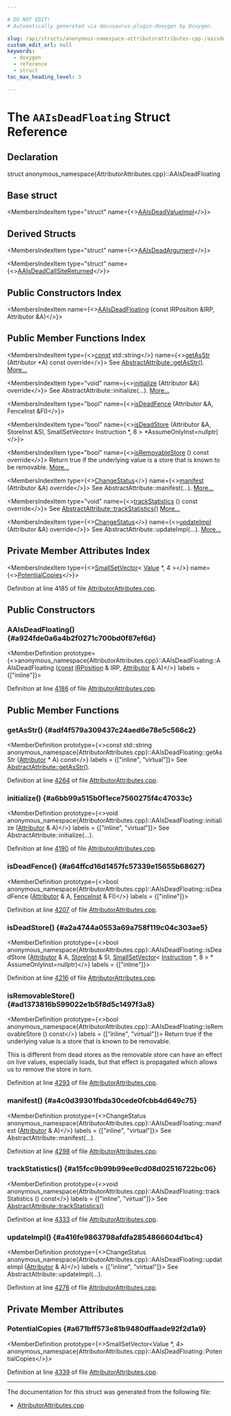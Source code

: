 ```yaml
---

# DO NOT EDIT!
# Automatically generated via docusaurus-plugin-doxygen by Doxygen.

slug: /api/structs/anonymous-namespace-attributorattributes-cpp-/aaisdeadfloating
custom_edit_url: null
keywords:
  - doxygen
  - reference
  - struct
toc_max_heading_level: 3

---
```





# The `AAIsDeadFloating` Struct Reference

<DoxygenPage pluginConfig={pluginConfig}>



## Declaration

<CodeBlock>struct anonymous_namespace{AttributorAttributes.cpp}::AAIsDeadFloating</CodeBlock>

## Base struct

<MembersIndex>

<MembersIndexItem
  type="struct"
  name={<><a href="/docs/api/structs/anonymous-namespace-attributorattributes-cpp-/aaisdeadvalueimpl">AAIsDeadValueImpl</a></>}>
</MembersIndexItem>

</MembersIndex>

## Derived Structs

<MembersIndex>

<MembersIndexItem
  type="struct"
  name={<><a href="/docs/api/structs/anonymous-namespace-attributorattributes-cpp-/aaisdeadargument">AAIsDeadArgument</a></>}>
</MembersIndexItem>

<MembersIndexItem
  type="struct"
  name={<><a href="/docs/api/structs/anonymous-namespace-attributorattributes-cpp-/aaisdeadcallsitereturned">AAIsDeadCallSiteReturned</a></>}>
</MembersIndexItem>

</MembersIndex>

## Public Constructors Index

<MembersIndex>

<MembersIndexItem
  name={<><a href="#a924fde0a6a4b2f0271c700bd0f87ef6d">AAIsDeadFloating</a> (const IRPosition &amp;IRP, Attributor &amp;A)</>}>
</MembersIndexItem>

</MembersIndex>

## Public Member Functions Index

<MembersIndex>

<MembersIndexItem
  type={<><a href="/docs/api/files/lib/lib/target/lib/target/aarch64/aarch64promoteconstant-cpp/#a90f8350fecae261c25be85d38b451bff">const</a> std::string</>}
  name={<><a href="#adf4f579a309437c24aed6e78e5c566c2">getAsStr</a> (Attributor &#42;A) const override</>}>
See <a href="/docs/api/structs/llvm/abstractattribute/#ab46cf8c2872fdda027ddc8691afbf498">AbstractAttribute::getAsStr()</a>. <a href="#adf4f579a309437c24aed6e78e5c566c2">More...</a>
</MembersIndexItem>

<MembersIndexItem
  type="void"
  name={<><a href="#a6bb99a515b0f1ece7560275f4c47033c">initialize</a> (Attributor &amp;A) override</>}>
See AbstractAttribute::initialize(...). <a href="#a6bb99a515b0f1ece7560275f4c47033c">More...</a>
</MembersIndexItem>

<MembersIndexItem
  type="bool"
  name={<><a href="#a64ffcd16d1457fc57339e15655b68627">isDeadFence</a> (Attributor &amp;A, FenceInst &amp;FI)</>}>
</MembersIndexItem>

<MembersIndexItem
  type="bool"
  name={<><a href="#a2a4744a0553a69a758f119c04c303ae5">isDeadStore</a> (Attributor &amp;A, StoreInst &amp;SI, SmallSetVector&lt; Instruction &#42;, 8 &gt; &#42;AssumeOnlyInst=nullptr)</>}>
</MembersIndexItem>

<MembersIndexItem
  type="bool"
  name={<><a href="#ad1373816b599022e1b5f8d5c1497f3a8">isRemovableStore</a> () const override</>}>
Return true if the underlying value is a store that is known to be removable. <a href="#ad1373816b599022e1b5f8d5c1497f3a8">More...</a>
</MembersIndexItem>

<MembersIndexItem
  type={<><a href="/docs/api/namespaces/llvm/#acd850975ae5042cacb64a9d0ea4715f3">ChangeStatus</a></>}
  name={<><a href="#a4c0d39301fbda30cede0fcbb4d649c75">manifest</a> (Attributor &amp;A) override</>}>
See AbstractAttribute::manifest(...). <a href="#a4c0d39301fbda30cede0fcbb4d649c75">More...</a>
</MembersIndexItem>

<MembersIndexItem
  type="void"
  name={<><a href="#a15fcc9b99b99ee9cd08d02516722bc06">trackStatistics</a> () const override</>}>
See <a href="/docs/api/structs/llvm/abstractattribute/#add85e4d78cefc67429904d7492aff9a4">AbstractAttribute::trackStatistics()</a> <a href="#a15fcc9b99b99ee9cd08d02516722bc06">More...</a>
</MembersIndexItem>

<MembersIndexItem
  type={<><a href="/docs/api/namespaces/llvm/#acd850975ae5042cacb64a9d0ea4715f3">ChangeStatus</a></>}
  name={<><a href="#a416fe9863798afdfa2854866604d1bc4">updateImpl</a> (Attributor &amp;A) override</>}>
See AbstractAttribute::updateImpl(...). <a href="#a416fe9863798afdfa2854866604d1bc4">More...</a>
</MembersIndexItem>

</MembersIndex>

## Private Member Attributes Index

<MembersIndex>

<MembersIndexItem
  type={<><a href="/docs/api/classes/llvm/smallsetvector">SmallSetVector</a>&lt; <a href="/docs/api/classes/llvm/value">Value</a> &#42;, 4 &gt;</>}
  name={<><a href="#a671bff573e81b9480dffaade92f2d1a9">PotentialCopies</a></>}>
</MembersIndexItem>

</MembersIndex>


Definition at line 4185 of file <a href="/docs/api/files/lib/lib/transforms/lib/transforms/ipo/attributorattributes-cpp">AttributorAttributes.cpp</a>.

<SectionDefinition>

## Public Constructors

### AAIsDeadFloating() {#a924fde0a6a4b2f0271c700bd0f87ef6d}

<MemberDefinition
  prototype={<>anonymous&#95;namespace&#123;AttributorAttributes.cpp&#125;::AAIsDeadFloating::AAIsDeadFloating (<a href="/docs/api/files/lib/lib/target/lib/target/aarch64/aarch64promoteconstant-cpp/#a90f8350fecae261c25be85d38b451bff">const</a> <a href="/docs/api/structs/llvm/irposition">IRPosition</a> &amp; IRP, <a href="/docs/api/structs/llvm/attributor">Attributor</a> &amp; A)</>}
  labels = {["inline"]}>

Definition at line <a href="/docs/api/files/lib/lib/transforms/lib/transforms/ipo/attributorattributes-cpp/#l04186">4186</a> of file <a href="/docs/api/files/lib/lib/transforms/lib/transforms/ipo/attributorattributes-cpp">AttributorAttributes.cpp</a>.
</MemberDefinition>

</SectionDefinition>

<SectionDefinition>

## Public Member Functions

### getAsStr() {#adf4f579a309437c24aed6e78e5c566c2}

<MemberDefinition
  prototype={<>const std::string anonymous&#95;namespace&#123;AttributorAttributes.cpp&#125;::AAIsDeadFloating::getAsStr (<a href="/docs/api/structs/llvm/attributor">Attributor</a> &#42; A) const</>}
  labels = {["inline", "virtual"]}>
See <a href="/docs/api/structs/llvm/abstractattribute/#ab46cf8c2872fdda027ddc8691afbf498">AbstractAttribute::getAsStr()</a>.

Definition at line <a href="/docs/api/files/lib/lib/transforms/lib/transforms/ipo/attributorattributes-cpp/#l04264">4264</a> of file <a href="/docs/api/files/lib/lib/transforms/lib/transforms/ipo/attributorattributes-cpp">AttributorAttributes.cpp</a>.
</MemberDefinition>

### initialize() {#a6bb99a515b0f1ece7560275f4c47033c}

<MemberDefinition
  prototype={<>void anonymous&#95;namespace&#123;AttributorAttributes.cpp&#125;::AAIsDeadFloating::initialize (<a href="/docs/api/structs/llvm/attributor">Attributor</a> &amp; A)</>}
  labels = {["inline", "virtual"]}>
See AbstractAttribute::initialize(...).

Definition at line <a href="/docs/api/files/lib/lib/transforms/lib/transforms/ipo/attributorattributes-cpp/#l04190">4190</a> of file <a href="/docs/api/files/lib/lib/transforms/lib/transforms/ipo/attributorattributes-cpp">AttributorAttributes.cpp</a>.
</MemberDefinition>

### isDeadFence() {#a64ffcd16d1457fc57339e15655b68627}

<MemberDefinition
  prototype={<>bool anonymous&#95;namespace&#123;AttributorAttributes.cpp&#125;::AAIsDeadFloating::isDeadFence (<a href="/docs/api/structs/llvm/attributor">Attributor</a> &amp; A, <a href="/docs/api/classes/llvm/fenceinst">FenceInst</a> &amp; FI)</>}
  labels = {["inline"]}>

Definition at line <a href="/docs/api/files/lib/lib/transforms/lib/transforms/ipo/attributorattributes-cpp/#l04207">4207</a> of file <a href="/docs/api/files/lib/lib/transforms/lib/transforms/ipo/attributorattributes-cpp">AttributorAttributes.cpp</a>.
</MemberDefinition>

### isDeadStore() {#a2a4744a0553a69a758f119c04c303ae5}

<MemberDefinition
  prototype={<>bool anonymous&#95;namespace&#123;AttributorAttributes.cpp&#125;::AAIsDeadFloating::isDeadStore (<a href="/docs/api/structs/llvm/attributor">Attributor</a> &amp; A, <a href="/docs/api/classes/llvm/storeinst">StoreInst</a> &amp; SI, <a href="/docs/api/classes/llvm/smallsetvector">SmallSetVector</a>&lt; <a href="/docs/api/classes/llvm/instruction">Instruction</a> &#42;, 8 &gt; &#42; AssumeOnlyInst=nullptr)</>}
  labels = {["inline"]}>

Definition at line <a href="/docs/api/files/lib/lib/transforms/lib/transforms/ipo/attributorattributes-cpp/#l04216">4216</a> of file <a href="/docs/api/files/lib/lib/transforms/lib/transforms/ipo/attributorattributes-cpp">AttributorAttributes.cpp</a>.
</MemberDefinition>

### isRemovableStore() {#ad1373816b599022e1b5f8d5c1497f3a8}

<MemberDefinition
  prototype={<>bool anonymous&#95;namespace&#123;AttributorAttributes.cpp&#125;::AAIsDeadFloating::isRemovableStore () const</>}
  labels = {["inline", "virtual"]}>
Return true if the underlying value is a store that is known to be removable.

This is different from dead stores as the removable store can have an effect on live values, especially loads, but that effect is propagated which allows us to remove the store in turn.

Definition at line <a href="/docs/api/files/lib/lib/transforms/lib/transforms/ipo/attributorattributes-cpp/#l04293">4293</a> of file <a href="/docs/api/files/lib/lib/transforms/lib/transforms/ipo/attributorattributes-cpp">AttributorAttributes.cpp</a>.
</MemberDefinition>

### manifest() {#a4c0d39301fbda30cede0fcbb4d649c75}

<MemberDefinition
  prototype={<>ChangeStatus anonymous&#95;namespace&#123;AttributorAttributes.cpp&#125;::AAIsDeadFloating::manifest (<a href="/docs/api/structs/llvm/attributor">Attributor</a> &amp; A)</>}
  labels = {["inline", "virtual"]}>
See AbstractAttribute::manifest(...).

Definition at line <a href="/docs/api/files/lib/lib/transforms/lib/transforms/ipo/attributorattributes-cpp/#l04298">4298</a> of file <a href="/docs/api/files/lib/lib/transforms/lib/transforms/ipo/attributorattributes-cpp">AttributorAttributes.cpp</a>.
</MemberDefinition>

### trackStatistics() {#a15fcc9b99b99ee9cd08d02516722bc06}

<MemberDefinition
  prototype={<>void anonymous&#95;namespace&#123;AttributorAttributes.cpp&#125;::AAIsDeadFloating::trackStatistics () const</>}
  labels = {["inline", "virtual"]}>
See <a href="/docs/api/structs/llvm/abstractattribute/#add85e4d78cefc67429904d7492aff9a4">AbstractAttribute::trackStatistics()</a>

Definition at line <a href="/docs/api/files/lib/lib/transforms/lib/transforms/ipo/attributorattributes-cpp/#l04333">4333</a> of file <a href="/docs/api/files/lib/lib/transforms/lib/transforms/ipo/attributorattributes-cpp">AttributorAttributes.cpp</a>.
</MemberDefinition>

### updateImpl() {#a416fe9863798afdfa2854866604d1bc4}

<MemberDefinition
  prototype={<>ChangeStatus anonymous&#95;namespace&#123;AttributorAttributes.cpp&#125;::AAIsDeadFloating::updateImpl (<a href="/docs/api/structs/llvm/attributor">Attributor</a> &amp; A)</>}
  labels = {["inline", "virtual"]}>
See AbstractAttribute::updateImpl(...).

Definition at line <a href="/docs/api/files/lib/lib/transforms/lib/transforms/ipo/attributorattributes-cpp/#l04276">4276</a> of file <a href="/docs/api/files/lib/lib/transforms/lib/transforms/ipo/attributorattributes-cpp">AttributorAttributes.cpp</a>.
</MemberDefinition>

</SectionDefinition>

<SectionDefinition>

## Private Member Attributes

### PotentialCopies {#a671bff573e81b9480dffaade92f2d1a9}

<MemberDefinition
  prototype={<>SmallSetVector&lt;Value &#42;, 4&gt; anonymous&#95;namespace&#123;AttributorAttributes.cpp&#125;::AAIsDeadFloating::PotentialCopies</>}>

Definition at line <a href="/docs/api/files/lib/lib/transforms/lib/transforms/ipo/attributorattributes-cpp/#l04339">4339</a> of file <a href="/docs/api/files/lib/lib/transforms/lib/transforms/ipo/attributorattributes-cpp">AttributorAttributes.cpp</a>.
</MemberDefinition>

</SectionDefinition>

<hr/>

The documentation for this struct was generated from the following file:

<ul>
<li><a href="/docs/api/files/lib/lib/transforms/lib/transforms/ipo/attributorattributes-cpp">AttributorAttributes.cpp</a></li>
</ul>

</DoxygenPage>

